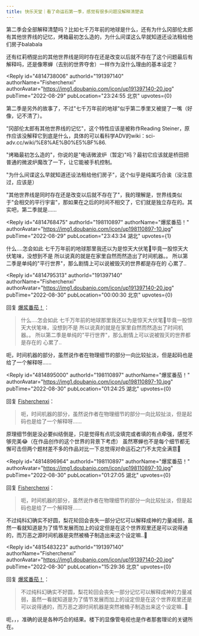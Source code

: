 ```yaml
---
title: 快乐天堂｜看了命运石第一季，感觉有很多问题没解释清楚诶
---
```



<Forum groupName="动画番剧" groupUrl="https://www.douban.com/group/596353/" archivedAt="2025-05-16T15:06:47.263Z">
  <Post
    id="273982389"
    title="快乐天堂｜看了命运石第一季，感觉有很多问题没解释清楚诶"
    url="https://www.douban.com/group/topic/273982389/?_spm_id=MTk4MTEwODk3"
    pubTime="2022-08-30"
    highlightUserId="191397140"
  >
第二季会全部解释清楚吗？比如七千万年前的地球是什么，还有为什么冈部伦太郎有其他世界线的记忆，烤箱最初怎么造的，为什么间谍这么早就知道还设法租给他们房子balabala

还有红莉栖提出的其他世界线是同时存在还是改变以后就不存在了这个问题最后有解释吗，还是像寒蝉（去别的世界夺舍）一样作为没什么理由的基本设定？

<Reply
  id="4814738006"
  authorId="191397140"
  authorName="Fisherchenxi"
  authorAvatar="https://img1.doubanio.com/icon/up191397140-20.jpg"
  pubTime="2022-08-29"
  pubLocation="23:24:55 北京"
  upvotes={0}
>
第二季是另外的故事了，不过"七千万年前的地球"似乎第二季里又被提了一嘴（好像，记不清了）。

"冈部伦太郎有其他世界线的记忆"，这个特性应该是被称作Reading
Steiner，原作应该没解释它到底是什么，具体的可以看科学ADV的wiki：sci-adv.cc/wiki/%E8%AE%B0%E5%BF%86.

"烤箱最初怎么造的"，你说的是"电话微波炉（暂定)"吗？最初它应该就是桥田把普通的微波炉魔改了一下，让它能被手机控制。

"为什么间谍这么早就知道还设法租给他们房子"，这个似乎是纯属巧合诶（没注意过，应该是）

"其他世界线是同时存在还是改变以后就不存在了"，我的理解是，世界线类似于"会相交的平行宇宙"，那如果在之后的时间不相交了，它们就是独立存在的。其实吧，第二季就是......
</Reply>

<Reply
  id="4814768475"
  authorId="198110897"
  authorName="爆浆番茄！"
  authorAvatar="https://img1.doubanio.com/icon/up198110897-10.jpg"
  pubTime="2022-08-29"
  pubLocation="23:43:34 湖北"
  upvotes={1}
>
什么\....怎会如此
七千万年前的地球那里我还以为是惊天大伏笔🤧毕竟一股惊天大伏笔味，没想到不是
所以说真的就是在家里自然而然造出了时间机器。。
所以第二季是单纯的"平行世界"，那么剧情上可以说被毁灭的世界都是存在的
心累了..
</Reply>

<Reply
  id="4814795313"
  authorId="191397140"
  authorName="Fisherchenxi"
  authorAvatar="https://img1.doubanio.com/icon/up191397140-20.jpg"
  pubTime="2022-08-30"
  pubLocation="00:00:30 北京"
  upvotes={0}
>
回复 [爆浆番茄！](https://www.douban.com/people/198110897/)：
 > 什么\....怎会如此
> 七千万年前的地球那里我还以为是惊天大伏笔🤧毕竟一股惊天大伏笔味，没想到不是
> 所以说真的就是在家里自然而然造出了时间机器。。
> 所以第二季是单纯的"平行世界"，那么剧情上可以说被毁灭的世界都是存在的
> 心累了..

呃，时间机器的部分，虽然说作者在物理细节的部分一向比较扯淡，但是起码也是给了一个解释呀......
</Reply>

<Reply
  id="4814895000"
  authorId="198110897"
  authorName="爆浆番茄！"
  authorAvatar="https://img1.doubanio.com/icon/up198110897-10.jpg"
  pubTime="2022-08-30"
  pubLocation="01:24:25 湖北"
  upvotes={0}
>
回复 [Fisherchenxi](https://www.douban.com/people/191397140/)：
 > 呃，时间机器的部分，虽然说作者在物理细节的部分一向比较扯淡，但是起码也是给了一个解释呀......

原理细节倒是没必要纠结倒是，只是觉得有点坑没填完或者填的有点牵强，感觉不够完美😂（在作品创作的这个世界的背景下考虑）
虽然寒蝉也不是每个细节都无懈可击但两个题材差不多的作品对比一下总觉得对命运石之门不太完全满意🙁
</Reply>

<Reply
  id="4814896964"
  authorId="198110897"
  authorName="爆浆番茄！"
  authorAvatar="https://img1.doubanio.com/icon/up198110897-10.jpg"
  pubTime="2022-08-30"
  pubLocation="01:27:05 湖北"
  upvotes={0}
>
回复 [Fisherchenxi](https://www.douban.com/people/191397140/)：
 > 呃，时间机器的部分，虽然说作者在物理细节的部分一向比较扯淡，但是起码也是给了一个解释呀......

不过纯科幻确实不好圆，梨花轮回会丧失一部分记忆可以解释成神的力量减弱，虽然一看就知道是为了情节发展而加上的设定但是在这个世界观里还是可以说得通的，而万恶之源时间机器是突然被桶子制造出来这个设定嘛..🤧
</Reply>

<Reply
  id="4815483223"
  authorId="191397140"
  authorName="Fisherchenxi"
  authorAvatar="https://img1.doubanio.com/icon/up191397140-20.jpg"
  pubTime="2022-08-30"
  pubLocation="15:29:36 北京"
  upvotes={0}
>
回复 [爆浆番茄！](https://www.douban.com/people/198110897/)：
 > 不过纯科幻确实不好圆，梨花轮回会丧失一部分记忆可以解释成神的力量减弱，虽然一看就知道是为了情节发展而加上的设定但是在这个世界观里还是可以说得通的，而万恶之源时间机器是突然被桶子制造出来这个设定嘛..🤧

呃，，，准确的说是各种巧合的结果。楼下的显像管电视也是作者那套理论的关键所在。
</Reply>
  </Post>
</Forum>
